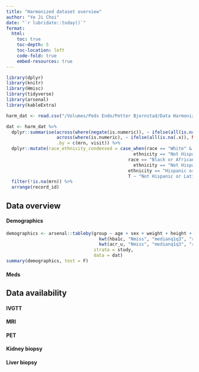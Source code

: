 ```yaml
---
title: "Harmonized dataset overview"
author: "Ye Ji Choi"
date: "`r lubridate::today()`"
format: 
  html:
    toc: true
    toc-depth: 5
    toc-location: left
    code-fold: true
    embed-resources: true
---
```


```r
library(dplyr)
library(knitr)
library(Hmisc)
library(tidyverse)
library(arsenal)
library(kableExtra)

harm_dat <- read.csv("/Volumes/Peds Endo/Petter Bjornstad/Data Harmonization/Data Clean/soma_harmonized_dataset.csv", na.strings = "")
```

```r
dat <- harm_dat %>% 
  dplyr::summarise(across(where(negate(is.numeric)), ~ ifelse(all(is.na(.x)), NA_character_, last(na.omit(.x)))),
                   across(where(is.numeric), ~ ifelse(all(is.na(.x)), NA_real_, mean(.x, na.rm = TRUE))),
                   .by = c(mrn, visit)) %>%
  dplyr::mutate(race_ethnicity_condensed = case_when(race == "White" & 
                                                ethnicity == "Not Hispanic or Latino" ~ "Not Hispanic or Latino White",
                                              race == "Black or African American" & 
                                                ethnicity == "Not Hispanic or Latino" ~ "Not Hispanic or Latino Black",
                                              ethnicity == "Hispanic or Latino" ~ "Hispanic or Latino",
                                              T ~ "Not Hispanic or Latino Other")) %>%
  filter(!is.na(mrn)) %>%
  arrange(record_id)
```

## Data overview
#### Demographics

```r
demographics <- arsenal::tableby(group ~ age + sex + weight + height + bmi + 
                                   kwt(hba1c, "Nmiss", "medianq1q3", "range") + 
                                   kwt(acr_u, "Nmiss", "medianq1q3", "range"), 
                                 strata = study,
                                 data = dat)
summary(demographics, test = F)
```

#### Meds


## Data availability

#### IVGTT

#### MRI

#### PET

#### Kidney biopsy

#### Liver biopsy


